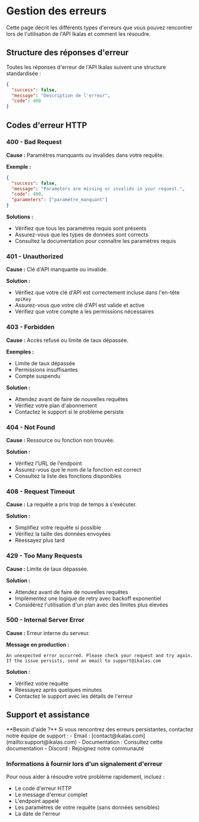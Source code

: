 
# Gestion des erreurs

Cette page décrit les différents types d'erreurs que vous pouvez rencontrer lors de l'utilisation de l'API Ikalas et comment les résoudre.

## Structure des réponses d'erreur

Toutes les réponses d'erreur de l'API Ikalas suivent une structure standardisée :

```json
{
  "success": false,
  "message": "Description de l'erreur",
  "code": 400
}
```

## Codes d'erreur HTTP

### 400 - Bad Request
**Cause :** Paramètres manquants ou invalides dans votre requête.

**Exemple :**
```json
{
  "success": false,
  "message": "Parameters are missing or invalids in your request.",
  "code": 400,
  "parameters": ["paramètre_manquant"]
}
```

**Solutions :**
- Vérifiez que tous les paramètres requis sont présents
- Assurez-vous que les types de données sont corrects
- Consultez la documentation pour connaître les paramètres requis

### 401 - Unauthorized
**Cause :** Clé d'API manquante ou invalide.

**Solution :**
- Vérifiez que votre clé d'API est correctement incluse dans l'en-tête `apiKey`
- Assurez-vous que votre clé d'API est valide et active
- Vérifiez que votre compte a les permissions nécessaires

### 403 - Forbidden
**Cause :** Accès refusé ou limite de taux dépassée.

**Exemples :**
- Limite de taux dépassée
- Permissions insuffisantes
- Compte suspendu

**Solution :**
- Attendez avant de faire de nouvelles requêtes
- Vérifiez votre plan d'abonnement
- Contactez le support si le problème persiste

### 404 - Not Found
**Cause :** Ressource ou fonction non trouvée.

**Solution :**
- Vérifiez l'URL de l'endpoint
- Assurez-vous que le nom de la fonction est correct
- Consultez la liste des fonctions disponibles

### 408 - Request Timeout
**Cause :** La requête a pris trop de temps à s'exécuter.

**Solution :**
- Simplifiez votre requête si possible
- Vérifiez la taille des données envoyées
- Réessayez plus tard

### 429 - Too Many Requests
**Cause :** Limite de taux dépassée.

**Solution :**
- Attendez avant de faire de nouvelles requêtes
- Implémentez une logique de retry avec backoff exponentiel
- Considérez l'utilisation d'un plan avec des limites plus élevées

### 500 - Internal Server Error
**Cause :** Erreur interne du serveur.

**Message en production :**
```
An unexpected error occurred. Please check your request and try again. If the issue persists, send an email to support@ikalas.com
```

**Solution :**
- Vérifiez votre requête
- Réessayez après quelques minutes
- Contactez le support avec les détails de l'erreur


## Support et assistance

<Callout type="info">
**Besoin d'aide ?** Si vous rencontrez des erreurs persistantes, contactez notre équipe de support :
- Email : [contact@ikalas.com](mailto:support@ikalas.com)
- Documentation : Consultez cette documentation
- Discord : Rejoignez notre communauté
</Callout>

### Informations à fournir lors d'un signalement d'erreur

Pour nous aider à résoudre votre problème rapidement, incluez :
- Le code d'erreur HTTP
- Le message d'erreur complet
- L'endpoint appelé
- Les paramètres de votre requête (sans données sensibles)
- La date de l'erreur
